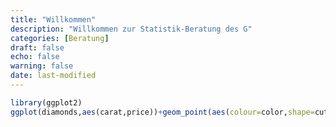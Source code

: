 ```yaml
---
title: "Willkommen"
description: "Willkommen zur Statistik-Beratung des G"
categories: [Beratung]
draft: false
echo: false
warning: false
date: last-modified
---
```




<!-- ```{r demosplines, results="hide"} -->
<!-- library(MultiKink) -->
<!-- library(splines) -->
<!-- library(ggplot2) -->
<!-- cub.splines.bs <- lm(triceps ~ bs(age, knots = c(5,10,20,30,40)), data=triceps) -->
<!-- cub.splines.ns <- lm(triceps ~ ns(age, knots = c(5,10,20,30,40)), data=triceps) -->
<!-- #| fig-cap: "polynomial cubic splines (green), natural cubic splines (red)" -->
<!-- tri.age.plot <- ggplot(triceps, aes(x=age, y=triceps)) + -->
<!--                  geom_point(alpha=0.55, color="black") + -->
<!--                  theme_minimal()+ylab("triceps thickness") -->
<!-- tri.age.plot + -->
<!--     stat_smooth(method = "lm", -->
<!--                formula = y~bs(x,knots = c(5,10,20,30,40)), -->
<!--                lty = 1, col = "green") + -->
<!--     stat_smooth(method = "lm", -->
<!--                formula = y~ns(x,knots = c(5,10,20,30,40)), -->
<!--                lty = 1, col = "red") -->
<!-- ``` -->



```r
library(ggplot2)
ggplot(diamonds,aes(carat,price))+geom_point(aes(colour=color,shape=cut),size=0.2)+geom_smooth(color="red",lty=1,lwd=0.3)+facet_grid(rows=vars(color),cols=vars(cut))
```




<!-- ```{r demopenalized, results="hide"} -->
<!-- library(glmnet) -->
<!--      set.seed(1010) -->
<!--      n = 1000 -->
<!--      p = 100 -->
<!--      nzc = trunc(p/10) -->
<!--      x = matrix(rnorm(n * p), n, p) -->
<!--      beta = rnorm(nzc) -->
<!--      fx = x[, seq(nzc)] %*% beta -->
<!--      eps = rnorm(n) * 5 -->
<!--      y = drop(fx + eps) -->
<!--      px = exp(fx) -->
<!--      px = px/(1 + px) -->
<!--      ly = rbinom(n = length(px), prob = px, size = 1) -->
<!--      set.seed(1011) -->
<!--      cvob1a = cv.glmnet(x, y) -->
<!--           par(mfrow = c(2, 3), mar = c(4.5, 4.5, 4, 1)) -->

<!--      plot(cvob1a) -->
<!--      title("Gaussian Family", line = 2.5) -->
<!--      set.seed(1011) -->

<!--      cvob2 = cv.glmnet(x, ly, family = "binomial") -->
<!--      plot(cvob2) -->
<!--      title("Binomial Family", line = 2.5) -->
<!--      ## frame() -->
<!--      set.seed(1011) -->
<!--      cvob3 = cv.glmnet(x, ly, family = "binomial", type.measure = "class") -->
<!--      plot(cvob3) -->
<!--      title("Binomial Family", line = 2.5) -->
<!--      ## Not run: -->
<!--      ## cvob1r = cv.glmnet(x, y, relax = TRUE) -->
<!--      ## plot(cvob1r) -->
<!--      ## predict(cvob1r, newx = x[, 1:5]) -->
<!--      set.seed(1011) -->
<!--      ## cvob3a = cv.glmnet(x, ly, family = "binomial", type.measure = "auc") -->
<!--      ## plot(cvob3a) -->
<!--      ## title("Binomial Family", line = 2.5) -->


<!--      set.seed(1011) -->
<!--      mu = exp(fx/10) -->
<!--      y = rpois(n, mu) -->
<!--      cvob4 = cv.glmnet(x, y, family = "poisson") -->
<!--      plot(cvob4) -->
<!--      title("Poisson Family", line = 2.5) -->
     
<!--      # Multinomial -->
<!--      n = 500 -->
<!--      p = 30 -->
<!--      nzc = trunc(p/10) -->
<!--      x = matrix(rnorm(n * p), n, p) -->
<!--      beta3 = matrix(rnorm(30), 10, 3) -->
<!--      beta3 = rbind(beta3, matrix(0, p - 10, 3)) -->
<!--      f3 = x %*% beta3 -->
<!--      p3 = exp(f3) -->
<!--      p3 = p3/apply(p3, 1, sum) -->
<!--      g3 = glmnet:::rmult(p3) -->
<!--      set.seed(10101) -->
<!--      cvfit = cv.glmnet(x, g3, family = "multinomial") -->
<!--      plot(cvfit) -->
<!--      title("Multinomial Family", line = 2.5) -->
<!--      # Cox -->
<!--      beta = rnorm(nzc) -->
<!--      fx = x[, seq(nzc)] %*% beta/3 -->
<!--      hx = exp(fx) -->
<!--      ty = rexp(n, hx) -->
<!--      tcens = rbinom(n = n, prob = 0.3, size = 1)  # censoring indicator -->
<!--      y = cbind(time = ty, status = 1 - tcens)  # y=Surv(ty,1-tcens) with library(survival) -->
<!--      foldid = sample(rep(seq(10), length = n)) -->
<!--      fit1_cv = cv.glmnet(x, y, family = "cox", foldid = foldid) -->
<!--      plot(fit1_cv) -->
<!--      title("Cox Family", line = 2.5) -->
      
<!-- ``` -->

